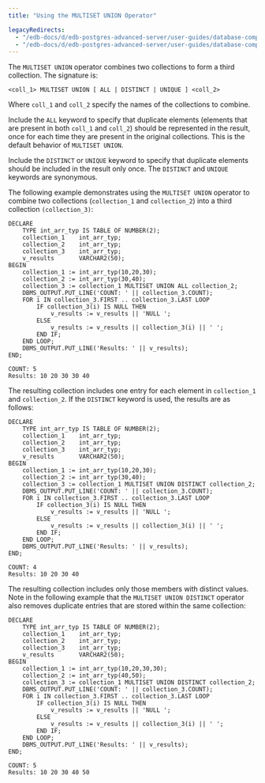 ```yaml
---
title: "Using the MULTISET UNION Operator"

legacyRedirects:
  - "/edb-docs/d/edb-postgres-advanced-server/user-guides/database-compatibility-stored-procedural-language-guide/13/using_the_multiset_union_operator.html"
  - "/edb-docs/d/edb-postgres-advanced-server/user-guides/database-compatibility-stored-procedural-language-guide/latest/using_the_multiset_union_operator.html"
---
```


<div id="using_the_multiset_union_operator" class="registered_link"></div>

The `MULTISET UNION` operator combines two collections to form a third collection. The signature is:

```text
<coll_1> MULTISET UNION [ ALL | DISTINCT | UNIQUE ] <coll_2>
```

Where `coll_1` and `coll_2` specify the names of the collections to combine.

Include the `ALL` keyword to specify that duplicate elements (elements that are present in both `coll_1` and `coll_2`) should be represented in the result, once for each time they are present in the original collections. This is the default behavior of `MULTISET UNION`.

Include the `DISTINCT` or `UNIQUE` keyword to specify that duplicate elements should be included in the result only once. The `DISTINCT` and `UNIQUE` keywords are synonymous.

The following example demonstrates using the `MULTISET UNION` operator to combine two collections (`collection_1` and `collection_2`) into a third collection `(collection_3)`:

```text
DECLARE
    TYPE int_arr_typ IS TABLE OF NUMBER(2);
    collection_1    int_arr_typ;
    collection_2    int_arr_typ;
    collection_3    int_arr_typ;
    v_results       VARCHAR2(50);
BEGIN
    collection_1 := int_arr_typ(10,20,30);
    collection_2 := int_arr_typ(30,40);
    collection_3 := collection_1 MULTISET UNION ALL collection_2;
    DBMS_OUTPUT.PUT_LINE('COUNT: ' || collection_3.COUNT);
    FOR i IN collection_3.FIRST .. collection_3.LAST LOOP
        IF collection_3(i) IS NULL THEN
            v_results := v_results || 'NULL ';
        ELSE
            v_results := v_results || collection_3(i) || ' ';
        END IF;
    END LOOP;
    DBMS_OUTPUT.PUT_LINE('Results: ' || v_results);
END;

COUNT: 5
Results: 10 20 30 30 40
```

The resulting collection includes one entry for each element in `collection_1` and `collection_2`. If the `DISTINCT` keyword is used, the results are as follows:

```text
DECLARE
    TYPE int_arr_typ IS TABLE OF NUMBER(2);
    collection_1    int_arr_typ;
    collection_2    int_arr_typ;
    collection_3    int_arr_typ;
    v_results       VARCHAR2(50);
BEGIN
    collection_1 := int_arr_typ(10,20,30);
    collection_2 := int_arr_typ(30,40);
    collection_3 := collection_1 MULTISET UNION DISTINCT collection_2;
    DBMS_OUTPUT.PUT_LINE('COUNT: ' || collection_3.COUNT);
    FOR i IN collection_3.FIRST .. collection_3.LAST LOOP
        IF collection_3(i) IS NULL THEN
            v_results := v_results || 'NULL ';
        ELSE
            v_results := v_results || collection_3(i) || ' ';
        END IF;
    END LOOP;
    DBMS_OUTPUT.PUT_LINE('Results: ' || v_results);
END;

COUNT: 4
Results: 10 20 30 40
```

The resulting collection includes only those members with distinct values. Note in the following example that the `MULTISET UNION DISTINCT` operator also removes duplicate entries that are stored within the same collection:

```text
DECLARE
    TYPE int_arr_typ IS TABLE OF NUMBER(2);
    collection_1    int_arr_typ;
    collection_2    int_arr_typ;
    collection_3    int_arr_typ;
    v_results       VARCHAR2(50);
BEGIN
    collection_1 := int_arr_typ(10,20,30,30);
    collection_2 := int_arr_typ(40,50);
    collection_3 := collection_1 MULTISET UNION DISTINCT collection_2;
    DBMS_OUTPUT.PUT_LINE('COUNT: ' || collection_3.COUNT);
    FOR i IN collection_3.FIRST .. collection_3.LAST LOOP
        IF collection_3(i) IS NULL THEN
            v_results := v_results || 'NULL ';
        ELSE
            v_results := v_results || collection_3(i) || ' ';
        END IF;
    END LOOP;
    DBMS_OUTPUT.PUT_LINE('Results: ' || v_results);
END;

COUNT: 5
Results: 10 20 30 40 50
```
